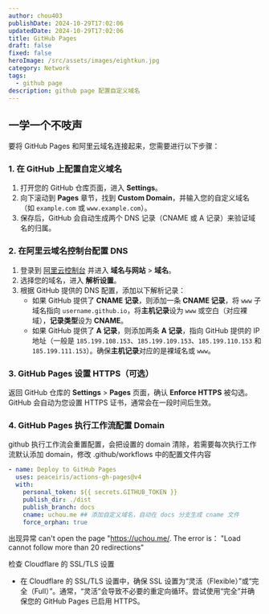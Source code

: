 ```yaml
---
author: chou403
publishDate: 2024-10-29T17:02:06
updatedDate: 2024-10-29T17:02:06
title: GitHub Pages
draft: false
fixed: false
heroImage: /src/assets/images/eightkun.jpg
category: Network
tags:
  - github page
description: github page 配置自定义域名
---
```


## 一学一个不吱声

要将 GitHub Pages 和阿里云域名连接起来，您需要进行以下步骤：

### 1. 在 GitHub 上配置自定义域名

1. 打开您的 GitHub 仓库页面，进入 **Settings**。
2. 向下滚动到 **Pages** 章节，找到 **Custom Domain**，并输入您的自定义域名（如 `example.com` 或 `www.example.com`）。
3. 保存后，GitHub 会自动生成两个 DNS 记录（CNAME 或 A 记录）来验证域名的归属。

### 2. 在阿里云域名控制台配置 DNS

1. 登录到 [阿里云控制台](https://account.aliyun.com/) 并进入 **域名与网站** > **域名**。
2. 选择您的域名，进入 **解析设置**。
3. 根据 GitHub 提供的 DNS 配置，添加以下解析记录：
   - 如果 GitHub 提供了 **CNAME 记录**，则添加一条 **CNAME 记录**，将 `www` 子域名指向 `username.github.io`，将**主机记录**设为 `www` 或空白（对应裸域），**记录类型**设为 **CNAME**。
   - 如果 GitHub 提供了 **A 记录**，则添加两条 **A 记录**，指向 GitHub 提供的 IP 地址（一般是 `185.199.108.153`、`185.199.109.153`、`185.199.110.153` 和 `185.199.111.153`）。确保**主机记录**对应的是裸域名或 `www`。

### 3. GitHub Pages 设置 HTTPS（可选）

返回 GitHub 仓库的 **Settings** > **Pages** 页面，确认 **Enforce HTTPS** 被勾选。GitHub 会自动为您设置 HTTPS 证书，通常会在一段时间后生效。

### 4. GitHub Pages 执行工作流配置 Domain

github 执行工作流会重置配置，会把设置的 domain 清除，若需要每次执行工作流默认添加 domain，修改 .github/workflows 中的配置文件内容

```yml
- name: Deploy to GitHub Pages
  uses: peaceiris/actions-gh-pages@v4
  with:
    personal_token: ${{ secrets.GITHUB_TOKEN }}
    publish_dir: ./dist
    publish_branch: docs
    cname: uchou.me ## 添加自定义域名，自动在 docs 分支生成 cname 文件
    force_orphan: true
```

出现异常 can't open the page "https://uchou.me/. The error is： "Load cannot follow more than 20 redirections"

检查 Cloudflare 的 SSL/TLS 设置

- 在 Cloudflare 的 SSL/TLS 设置中，确保 SSL 设置为“灵活（Flexible）”或“完全（Full）”。通常，“灵活”会导致不必要的重定向循环。尝试使用“完全”并确保您的 GitHub Pages 已启用 HTTPS。
